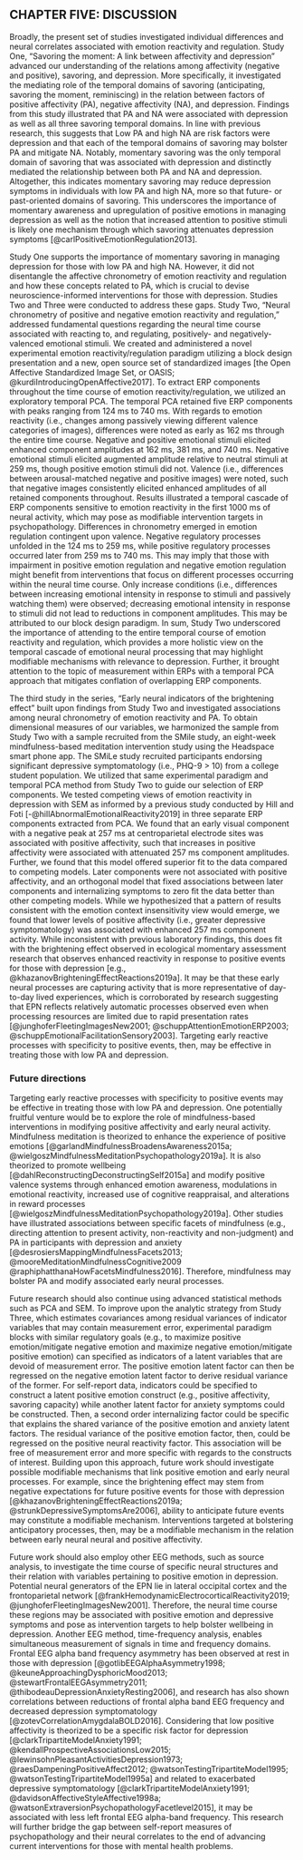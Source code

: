 ## CHAPTER FIVE: DISCUSSION

Broadly, the present set of studies investigated individual differences and neural correlates associated with emotion reactivity and regulation.
Study One, "Savoring the moment: A link between affectivity and depression" advanced our understanding of the relations among affectivity (negative and positive), savoring, and depression.
More specifically, it investigated the mediating role of the temporal domains of savoring (anticipating, savoring the moment, reminiscing) in the relation between factors of positive affectivity (PA), negative affectivity (NA), and depression.
Findings from this study illustrated that PA and NA were associated with depression as well as all three savoring temporal domains.
In line with previous research, this suggests that Low PA and high NA are risk factors were depression and that each of the temporal domains of savoring may bolster PA and mitigate NA.
Notably, momentary savoring was the only temporal domain of savoring that was associated with depression and distinctly mediated the relationship between both PA and NA and depression.
Altogether, this indicates momentary savoring may reduce depression symptoms in individuals with low PA and high NA, more so that future- or past-oriented domains of savoring.
This underscores the importance of momentary awareness and upregulation of positive emotions in managing depression as well as the notion that increased attention to positive stimuli is likely one mechanism through which savoring attenuates depression symptoms [@carlPositiveEmotionRegulation2013].

Study One supports the importance of momentary savoring in managing depression for those with low PA and high NA.
However, it did not disentangle the affective chronometry of emotion reactivity and regulation and how these concepts related to PA, which is crucial to devise neuroscience-informed interventions for those with depression.
Studies Two and Three were conducted to address these gaps.
Study Two, “Neural chronometry of positive and negative emotion reactivity and regulation,” addressed fundamental questions regarding the neural time course associated with reacting to, and regulating, positively- and negatively-valenced emotional stimuli.
We created and administered a novel experimental emotion reactivity/regulation paradigm utilizing a block design presentation and a new, open source set of standardized images [the Open Affective Standardized Image Set, or OASIS; @kurdiIntroducingOpenAffective2017].
To extract ERP components throughout the time course of emotion reactivity/regulation, we utilized an exploratory temporal PCA.
The temporal PCA retained five ERP components with peaks ranging from 124 ms to 740 ms.
With regards to emotion reactivity (i.e., changes among passively viewing different valence categories of images), differences were noted as early as 162 ms through the entire time course.
Negative and positive emotional stimuli elicited enhanced component amplitudes at 162 ms, 381 ms, and 740 ms.
Negative emotional stimuli elicited augmented amplitude relative to neutral stimuli at 259 ms, though positive emotion stimuli did not.
Valence (i.e., differences between arousal-matched negative and positive images) were noted, such that negative images consistently elicited enhanced amplitudes of all retained components throughout.
Results illustrated a temporal cascade of ERP components sensitive to emotion reactivity in the first 1000 ms of neural activity, which may pose as modifiable intervention targets in psychopathology.
Differences in chronometry emerged in emotion regulation contingent upon valence.
Negative regulatory processes unfolded in the 124 ms to 259 ms, while positive regulatory processes occurred later from 259 ms to 740 ms.
This may imply that those with impairment in positive emotion regulation and negative emotion regulation might benefit from interventions that focus on different processes occurring within the neural time course.
Only increase conditions (i.e., differences between increasing emotional intensity in response to stimuli and passively watching them) were observed; decreasing emotional intensity in response to stimuli did not lead to reductions in component amplitudes.
This may be attributed to our block design paradigm.
In sum, Study Two underscored the importance of attending to the entire temporal course of emotion reactivity and regulation, which provides a more holistic view on the temporal cascade of emotional neural processing that may highlight modifiable mechanisms with relevance to depression.
Further, it brought attention to the topic of measurement within ERPs with a temporal PCA approach that mitigates conflation of overlapping ERP components.

The third study in the series, "Early neural indicators of the brightening effect" built upon findings from Study Two and investigated associations among neural chronometry of emotion reactivity and PA.
To obtain dimensional measures of our variables, we harmonized the sample from Study Two with a sample recruited from the SMile study, an eight-week mindfulness-based meditation intervention study using the Headspace smart phone app. 
The SMiLe study recruited participants endorsing significant depressive symptomatology (i.e., PHQ-9 > 10) from a college student population.
We utilized that same experimental paradigm and temporal PCA method from Study Two to guide our selection of ERP components.
We tested competing views of emotion reactivity in depression with SEM as informed by a previous study conducted by Hill and Foti [-@hillAbnormalEmotionalReactivity2019] in three separate ERP components extracted from PCA.
We found that an early visual component with a negative peak at 257 ms at centroparietal electrode sites was  associated with positive affectivity, such that increases in positive affectivity were associated with attenuated 257 ms component amplitudes.
Further, we found that this model offered superior fit to the data compared to competing models. 
Later components were not associated with positive affectivity, and an orthogonal model that fixed associations between later components and internalizing symptoms to zero fit the data better than other competing models.
While we hypothesized that a pattern of results consistent with the emotion context insensitivity view would emerge, we found that lower levels of positive affectivity (i.e., greater depressive symptomatology) was associated with enhanced 257 ms component activity.
While inconsistent with previous laboratory findings, this does fit with the brightening effect observed in ecological momentary assessment research that observes enhanced reactivity in response to positive events for those with depression [e.g., @khazanovBrighteningEffectReactions2019a].
It may be that these early neural processes are capturing activity that is more representative of day-to-day lived experiences, which is corroborated by research suggesting that EPN reflects relatively automatic processes observed even when processing resources are limited due to rapid presentation rates [@junghoferFleetingImagesNew2001; @schuppAttentionEmotionERP2003; @schuppEmotionalFacilitationSensory2003].
Targeting early reactive processes with specificity to positive events, then, may be effective in treating those with low PA and depression.

### Future directions
Targeting early reactive processes with specificity to positive events may be effective in treating those with low PA and depression.
One potentially fruitful venture would be to explore the role of mindfulness-based interventions in modifying positive affectivity and early neural activity.
Mindfulness meditation is theorized to enhance the experience of positive emotions
[@garlandMindfulnessBroadensAwareness2015a; @wielgoszMindfulnessMeditationPsychopathology2019a].
It is also theorized to promote wellbeing [@dahlReconstructingDeconstructingSelf2015a] and modify positive valence systems through enhanced emotion awareness, modulations in emotional reactivity, increased use of cognitive reappraisal, and alterations in reward processes [@wielgoszMindfulnessMeditationPsychopathology2019a]. 
Other studies have illustrated associations between specific facets of mindfulness (e.g., directing attention to present activity, non-reactivity and non-judgment) and PA in participants with depression and anxiety [@desrosiersMappingMindfulnessFacets2013; @mooreMeditationMindfulnessCognitive2009 @raphiphatthanaHowFacetsMindfulness2016].
Therefore, mindfulness may bolster PA and modify associated early neural processes.

Future research should also continue using advanced statistical methods such as PCA and SEM.
To improve upon the analytic strategy from Study Three, which estimates covariances among residual variances of indicator variables that may contain measurement error, experimental paradigm blocks with similar regulatory goals (e.g., to maximize positive emotion/mitigate negative emotion and maximize negative emotion/mitigate positive emotion) can specified as indicators of a latent variables that are devoid of measurement error. 
The positive emotion latent factor can then be regressed on the negative emotion latent factor to derive residual variance of the former.
For self-report data, indicators could be specified to construct a latent positive emotion construct (e.g., positive affectivity, savoring capacity) while another latent factor for anxiety symptoms could be constructed.
Then, a second order internalizing factor could be specific that explains the shared variance of the positive emotion and anxiety latent factors.
The residual variance of the positive emotion factor, then, could be regressed on the positive neural reactivity factor.
This association will be free of measurement error and more specific with regards to the constructs of interest.
Building upon this approach, future work should investigate possible modifiable mechanisms that link positive emotion and early neural processes.
For example, since the brightening effect may stem from negative expectations for future positive events for those with depression [@khazanovBrighteningEffectReactions2019a; @strunkDepressiveSymptomsAre2006], ability to anticipate future events may constitute a modifiable mechanism.
Interventions targeted at bolstering anticipatory processes, then, may be a modifiable mechanism in the relation between early neural neural and positive affectivity.

Future work should also employ other EEG methods, such as source analysis, to investigate the time course of specific neural structures and their relation with variables pertaining to positive emotion in depression.
Potential neural generators of the EPN lie in lateral occipital cortex and the frontoparietal network [@frankHemodynamicElectrocorticalReactivity2019; @junghoferFleetingImagesNew2001].
Therefore, the neural time course these regions may be associated with positive emotion and depressive symptoms and pose as intervention targets to help bolster wellbeing in depression.
Another EEG method, time-frequency analysis, enables simultaneous measurement of signals in time and frequency domains.
Frontal EEG alpha band frequency asymmetry has been observed at rest in those with depression [@gotlibEEGAlphaAsymmetry1998; @keuneApproachingDysphoricMood2013; @stewartFrontalEEGAsymmetry2011; @thibodeauDepressionAnxietyResting2006], and research has also shown correlations between reductions of frontal alpha band EEG frequency and decreased depression symptomatology [@zotevCorrelationAmygdalaBOLD2016].
Considering that low positive affectivity is theorized to be a specific risk factor for depression [@clarkTripartiteModelAnxiety1991; @kendallProspectiveAssociationsLow2015; @lewinsohnPleasantActivitiesDepression1973; @raesDampeningPositiveAffect2012; @watsonTestingTripartiteModel1995; @watsonTestingTripartiteModel1995a] and related to exacerbated depressive symptomatology [@clarkTripartiteModelAnxiety1991; @davidsonAffectiveStyleAffective1998a; @watsonExtraversionPsychopathologyFacetlevel2015], it may be associated with less left frontal EEG alpha-band frequency.
This research will further bridge the gap between self-report measures of psychopathology and their neural correlates to the end of advancing current interventions for those with mental health problems.

